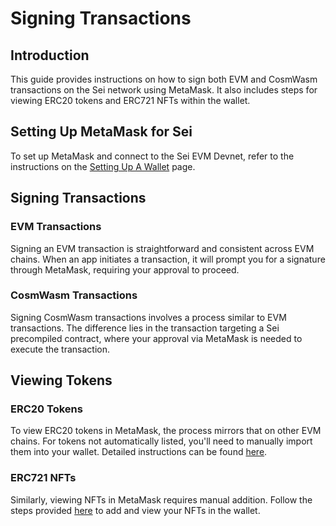 
# Signing Transactions

## Introduction

This guide provides instructions on how to sign both EVM and CosmWasm transactions on the Sei network using MetaMask. It also includes steps for viewing ERC20 tokens and ERC721 NFTs within the wallet.

## Setting Up MetaMask for Sei

To set up MetaMask and connect to the Sei EVM Devnet, refer to the instructions on the [Setting Up A Wallet](/setting-up-a-wallet#switching-networks) page.

## Signing Transactions

### EVM Transactions

Signing an EVM transaction is straightforward and consistent across EVM chains. When an app initiates a transaction, it will prompt you for a signature through MetaMask, requiring your approval to proceed.

### CosmWasm Transactions

Signing CosmWasm transactions involves a process similar to EVM transactions. The difference lies in the transaction targeting a Sei precompiled contract, where your approval via MetaMask is needed to execute the transaction.

<div className="my-4 flex flex-col items-center sm:flex-row justify-center gap-8 w-full">
  <ImageWithCaption
    img={evmSigningImage}
    alt="Example of signing an EVM transaction"
    caption="Example of EVM transaction signing"
    className="max-w-xs mx-auto"
  />

  <ImageWithCaption
    img={cosmSigningImage}
    alt="Example of signing a CosmWasm transaction"
    caption="Example of CosmWasm transaction signing"
    className="max-w-xs mx-auto"
  />
</div>

## Viewing Tokens

### ERC20 Tokens

To view ERC20 tokens in MetaMask, the process mirrors that on other EVM chains. For tokens not automatically listed, you'll need to manually import them into your wallet. Detailed instructions can be found [here](https://support.metamask.io/hc/en-us/articles/360015489031-How-to-display-tokens-in-MetaMask#h_01FWH492CHY60HWPC28RW0872H).

### ERC721 NFTs

Similarly, viewing NFTs in MetaMask requires manual addition. Follow the steps provided [here](https://support.metamask.io/hc/en-us/articles/360058238591-NFT-tokens-in-your-MetaMask-wallet) to add and view your NFTs in the wallet.
